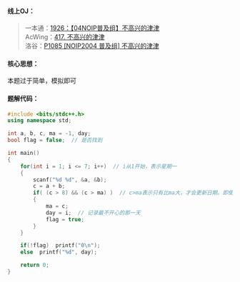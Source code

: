
#### 线上OJ：
> 一本通：[1926：【04NOIP普及组】不高兴的津津](http://ybt.ssoier.cn:8088/problem_show.php?pid=1926)    
AcWing：[417. 不高兴的津津](https://www.acwing.com/problem/content/description/419/)  
洛谷：[P1085 [NOIP2004 普及组] 不高兴的津津](https://www.luogu.com.cn/problem/P1085)  

#### 核心思想：
本题过于简单，模拟即可  

#### 题解代码：
```cpp showLineNumbers
#include <bits/stdc++.h>
using namespace std;

int a, b, c, ma = -1, day;
bool flag = false;  // 是否找到

int main()
{
    for(int i = 1; i <= 7; i++)  // i从1开始，表示星期一
    {
        scanf("%d %d", &a, &b);
        c = a + b;
        if( (c > 8) && (c > ma) )  // c>ma表示只有比ma大，才会更新日期。即使相等也不更新
        {
            ma = c;
            day = i;  // 记录最不开心的那一天
            flag = true;
        }
    }

    if(!flag)  printf("0\n");
    else  printf("%d", day);

    return 0;
}
```